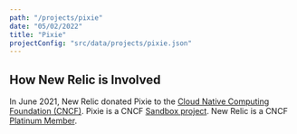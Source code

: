 ```yaml
---
path: "/projects/pixie"
date: "05/02/2022"
title: "Pixie"
projectConfig: "src/data/projects/pixie.json"
---
```


## How New Relic is Involved

In June 2021, New Relic donated Pixie to the [Cloud Native Computing Foundation (CNCF)](https://www.cncf.io/). Pixie is a CNCF [Sandbox project](https://www.cncf.io/sandbox-projects/). New Relic is a CNCF [Platinum Member](https://www.cncf.io/about/members/).